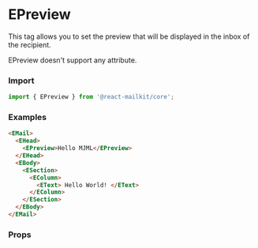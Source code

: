

<Meta title='Email Design System/Standard Head components/ePreview' />

# EPreview

This tag allows you to set the preview that will be displayed in the inbox of the recipient.

EPreview doesn't support any attribute.

### Import

```js
import { EPreview } from '@react-mailkit/core';
```

### Examples

```html
<EMail>
  <EHead>
    <EPreview>Hello MJML</EPreview>
  </EHead>
  <EBody>
    <ESection>
      <EColumn>
        <EText> Hello World! </EText>
      </EColumn>
    </ESection>
  </EBody>
</EMail>
```

### Props

<ArgsTable of={EPreview} />

